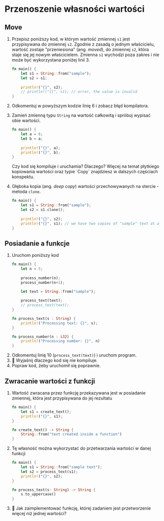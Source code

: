 
# Przenoszenie własności wartości

## Move 
1. Przepisz poniższy kod, w którym wartość zmiennej `s1` jest przypisywana do zmiennej `s2`. Zgodnie z zasadą o jednym właścicielu, wartość zostaje "przeniesiona" (ang. *moved*), do zmiennej `s2`, która staje się jej nowym właścicielem. Zmienna `s1` wychodzi poza zakres i nie może być wykorzystana poniżej linii 3.

    ```rust showLineNumbers {3} copy
    fn main() {
        let s1 = String::from("sample");
        let s2 = s1;
        
        println!("{}", s2);
        // println!("{}", s1); // error, the value is invalid
    }
    ```
1. Odkomentuj w powyższym kodzie linię 6 i zobacz błąd kompilatora.
1. Zamień zmienną typu `String` na wartość całkowitą i spróbuj wypisać obie wartości.
    
    ```rust copy
    fn main() {
        let a = 6;
        let b = a;
        
        println!("{}", a);
        println!("{}", b); 
    }
    ```
    <Callout type="default">
    Czy kod się kompiluje i uruchamia? Dlaczego?
    </Callout>
    <Callout type="info">
    Więcej na temat płytkiego kopiowania wartości oraz typie `Copy` znajdziesz w dalszych częściach konspektu.
    </Callout>
1. Głęboka kopia (ang. *deep copy*) wartości przechowywanych na stercie - metoda `clone`.
    ```rust copy showLineNumbers {3} 
    fn main() {
        let s1 = String::from("sample");
        let s2 = s1.clone();
        
        println!("{}", s2);
        println!("{}", s1); // we have two copies of "sample" text at a heap
    }
    ```

## Posiadanie a funkcje

1. Uruchom poniższy kod
    ```rust copy showLineNumbers {10}
    fn main() {
        let n = 5;
        
        process_number(n);
        process_number(n+1);

        let text = String::from("sample");
        
        process_text(text);
        // process_text(text);
    }

    fn process_text(s : String) {
        println!("Processing text: {}", s);
    }

    fn process_number(n : i32) {
        println!("Processing number: {}", n)
    }
    ```
1. Odkomentuj linię 10 (`process_text(text)`) i uruchom program.
1. 🤔 Wyjaśnij dlaczego kod się nie kompiluje.
1. Popraw kod, żeby uruchomił się poprawnie.

## Zwracanie wartości z funkcji 

1. Wartość zwracana przez funkcję przekazywana jest w posiadanie zmiennej, która jest przypisywana do jej rezultatu
    ```rust copy
    fn main() {
        let s1 = create_text();
        println!("{}", s1);
    }

    fn create_text() -> String {
        String::from("text created inside a function")
    }
    ```
1. Tę własność można wykorzystać do przetwarzania wartości w danej funkcji
    ```rust copy
    fn main() {
        let s1 = String::from("sample text");
        let s2 = process_text(s1);
        println!("{}", s2);
    }

    fn process_text(s: String) -> String {
        s.to_uppercase()
    }
    ```
1. 🤔 Jak zaimplementować funkcję, której zadaniem jest przetworzenie więcej niż jednej wartości?